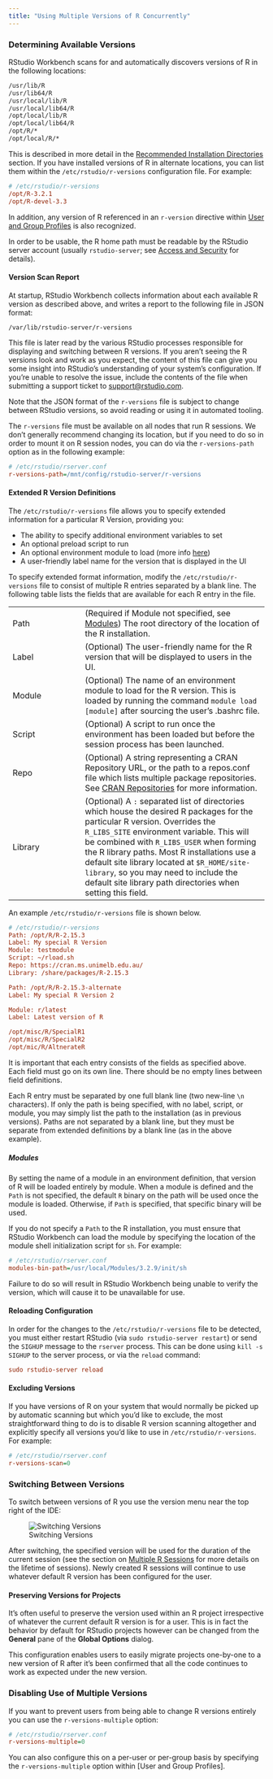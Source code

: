 ```yaml
---
title: "Using Multiple Versions of R Concurrently"
---
```


### Determining Available Versions

RStudio Workbench scans for and automatically discovers versions of R in the following locations:

```bash
/usr/lib/R
/usr/lib64/R
/usr/local/lib/R
/usr/local/lib64/R
/opt/local/lib/R
/opt/local/lib64/R
/opt/R/*
/opt/local/R/*
```

This is described in more detail in the [Recommended Installation Directories](installing_r.qmd#recommended-installation-directories) section. If you have installed versions of R in alternate locations, you can list them within the `/etc/rstudio/r-versions` configuration file. For example:

```ini
# /etc/rstudio/r-versions
/opt/R-3.2.1
/opt/R-devel-3.3
```

In addition, any version of R referenced in an `r-version` directive within [User and Group Profiles](../r_sessions/user_and_group_profiles.qmd) is also recognized.

In order to be usable, the R home path must be readable by the RStudio server account (usually `rstudio-server`; see [Access and Security](../access_and_security/access_and_security.qmd) for details).

#### Version Scan Report

At startup, RStudio Workbench collects information about each available R version as described above, and writes a report to the following file in JSON format:

```
/var/lib/rstudio-server/r-versions
```

This file is later read by the various RStudio processes responsible for displaying and switching between R versions.  If you aren't seeing the R versions look and work as you expect, the content of this file can give you some insight into RStudio's understanding of your system's configuration. If you're unable to resolve the issue, include the contents of the file when submitting a support ticket to <support@rstudio.com>.

Note that the JSON format of the `r-versions` file is subject to change between RStudio versions, so avoid reading or using it in automated tooling.

The `r-versions` file must be available on all nodes that run R sessions. We don't generally recommend changing its location, but if you need to do so in order to mount it on R session nodes, you can do via the `r-versions-path` option as in the following example:

```ini
# /etc/rstudio/rserver.conf
r-versions-path=/mnt/config/rstudio-server/r-versions
```

#### Extended R Version Definitions

The `/etc/rstudio/r-versions` file allows you to specify extended information
for a particular R Version, providing you:

- The ability to specify additional environment variables to set
- An optional preload script to run
- An optional environment module to load (more info [here](https://en.wikipedia.org/wiki/Environment_Modules_(software)))
- A user-friendly label name for the version that is displayed in the UI

To specify extended format information, modify the `/etc/rstudio/r-versions` file to consist of multiple R entries separated by a blank line. The following table lists the fields that are available for each R entry in the file.

|                      |                                                    |
| -------------------- | -------------------------------------------------- |
| Path                 | (Required if Module not specified, see [Modules]) The root directory of the location of the R installation. |
| Label                | (Optional) The user-friendly name for the R version that will be displayed to users in the UI. |
| Module               | (Optional) The name of an environment module to load for the R version. This is loaded by running the command `module load [module]` after sourcing the user's .bashrc file. |
| Script               | (Optional) A script to run once the environment has been loaded but before the session process has been launched. |
| Repo                 | (Optional) A string representing a CRAN Repository URL, or the path to a repos.conf file which lists multiple package repositories. See [CRAN Repositories](../r_sessions/package_installation.qmd#cran-repositories) for more information. |
| Library              | (Optional) A `:` separated list of directories which house the desired R packages for the particular R version. Overrides the `R_LIBS_SITE` environment variable. This will be combined with `R_LIBS_USER` when forming the R library paths. Most R installations use a default site library located at `$R_HOME/site-library`, so you may need to include the default site library path directories when setting this field. |

An example `/etc/rstudio/r-versions` file is shown below.

```ini
# /etc/rstudio/r-versions
Path: /opt/R/R-2.15.3
Label: My special R Version
Module: testmodule
Script: ~/rload.sh
Repo: https://cran.ms.unimelb.edu.au/
Library: /share/packages/R-2.15.3

Path: /opt/R/R-2.15.3-alternate
Label: My special R Version 2

Module: r/latest
Label: Latest version of R

/opt/misc/R/SpecialR1
/opt/misc/R/SpecialR2
/opt/mic/R/AltnerateR
```

It is important that each entry consists of the fields as specified above. Each field must go on its own line. There should be no empty lines between field definitions. 

Each R entry must be separated by one full blank line (two new-line `\n` characters). If only the path is being specified, with no label, script, or module, you may simply list the path to the installation (as in previous versions). Paths are not separated by a blank line, but they must be separate from extended definitions by a blank line (as in the above example).

##### Modules

By setting the name of a module in an environment definition, that version of R will be loaded entirely by module. When a module is defined and the `Path` is not specified, the default `R` binary on the path will be used once the module is loaded. Otherwise, if `Path` is specified, that specific binary will be used.

If you do not specify a `Path` to the R installation, you must ensure that RStudio Workbench can load the module by specifying the location of the module shell initialization script for `sh`. For example:

```ini
# /etc/rstudio/rserver.conf
modules-bin-path=/usr/local/Modules/3.2.9/init/sh
```

Failure to do so will result in RStudio Workbench being unable to verify the version, which will cause it to be unavailable for use.

#### Reloading Configuration

In order for the changes to the `/etc/rstudio/r-versions` file to be detected, you must either restart RStudio (via `sudo rstudio-server restart`) or send the `SIGHUP` message to the `rserver` process. This can be done using `kill -s SIGHUP` to the server process, or via the `reload` command:


```ini
sudo rstudio-server reload
```

#### Excluding Versions

If you have versions of R on your system that would normally be picked up by automatic scanning but which you'd like to exclude, the most straightforward thing to do is to disable R version scanning altogether and explicitly specify all versions you'd like to use in `/etc/rstudio/r-versions`. For example:

```ini
# /etc/rstudio/rserver.conf
r-versions-scan=0
```

### Switching Between Versions

To switch between versions of R you use the version menu near the top right of the IDE:

![Switching Versions](../images/SwitchVersions.png)

After switching, the specified version will be used for the duration of the current session (see the section on [Multiple R Sessions](../r_sessions/multiple_r_sessions.html) for more details on the lifetime of sessions). Newly created R sessions will continue to use whatever default R version has been configured for the user.

#### Preserving Versions for Projects

It's often useful to preserve the version used within an R project irrespective of whatever the current default R version is for a user. This is in fact the behavior by default for RStudio projects however can be changed from the **General** pane of the **Global Options** dialog.

This configuration enables users to easily migrate projects one-by-one to a new version of R after it's been confirmed that all the code continues to work as expected under the new version.

### Disabling Use of Multiple Versions

If you want to prevent users from being able to change R versions entirely you can use the `r-versions-multiple` option:

```ini
# /etc/rstudio/rserver.conf
r-versions-multiple=0
```

You can also configure this on a per-user or per-group basis by specifying the `r-versions-multiple` option within [User and Group Profiles].

